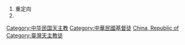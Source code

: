 [[Category:中华民国天主教|Category:中华民国天主教]]
[[Category:中華民國基督徒|Category:中華民國基督徒]]
[[Category:各國天主教徒|China, Republic of]]
#重定向[[Category:臺灣天主教徒|Category:臺灣天主教徒]]
#{{合併重新導向}}